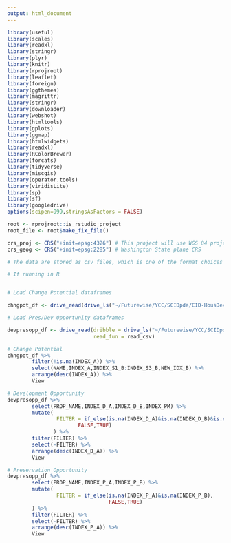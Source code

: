 ```yaml
---
output: html_document
---
```


```r

library(useful)  
library(scales)
library(readxl) 
library(stringr)  
library(plyr)
library(knitr)
library(rprojroot) 
library(leaflet)
library(foreign)
library(ggthemes)
library(magrittr)
library(stringr)
library(downloader)
library(webshot)
library(htmltools)
library(gplots)
library(ggmap) 
library(htmlwidgets)
library(readxl) 
library(RColorBrewer)
library(forcats)
library(tidyverse)
library(miscgis)
library(operator.tools) 
library(viridisLite) 
library(sp)
library(sf)
library(googledrive)
options(scipen=999,stringsAsFactors = FALSE)

root <- rprojroot::is_rstudio_project
root_file <- root$make_fix_file()

crs_proj <- CRS("+init=epsg:4326") # This project will use WGS 84 projected coordinate system
crs_geog <- CRS("+init=epsg:2285") # Washington State plane CRS
```


```r

# The data are stored as csv files, which is one of the format choices that the Shiny interface can output

# If running in R


# Load Change Potential dataframes

chngpot_df <- drive_read(drive_ls("~/Futurewise/YCC/SCIDpda/CID-HousDevAssessment/1-data/2-external",pattern = "Hs_Chng"), read_csv)

# Load Pres/Dev Opportunity dataframes

devpresopp_df <- drive_read(dribble = drive_ls("~/Futurewise/YCC/SCIDpda/CID-HousDevAssessment/1-data/2-external",pattern = "DevOp"),
                            read_fun = read_csv)


```


```r

# Change Potential
chngpot_df %>% 
        filter(!is.na(INDEX_A)) %>% 
        select(NAME,INDEX_A,INDEX_S1_B:INDEX_S3_B,NEW_IDX_B) %>%
        arrange(desc(INDEX_A)) %>% 
        View

# Development Opportunity
devpresopp_df %>% 
        select(PROP_NAME,INDEX_D_A,INDEX_D_B,INDEX_PM) %>% 
        mutate(
                FILTER = if_else(is.na(INDEX_D_A)&is.na(INDEX_D_B)&is.na(INDEX_PM),
                       FALSE,TRUE)
               ) %>% 
        filter(FILTER) %>% 
        select(-FILTER) %>% 
        arrange(desc(INDEX_D_A)) %>% 
        View

# Preservation Opportunity
devpresopp_df %>% 
        select(PROP_NAME,INDEX_P_A,INDEX_P_B) %>% 
        mutate(
                FILTER = if_else(is.na(INDEX_P_A)&is.na(INDEX_P_B),
                                 FALSE,TRUE)
        ) %>% 
        filter(FILTER) %>% 
        select(-FILTER) %>% 
        arrange(desc(INDEX_P_A)) %>% 
        View


```

